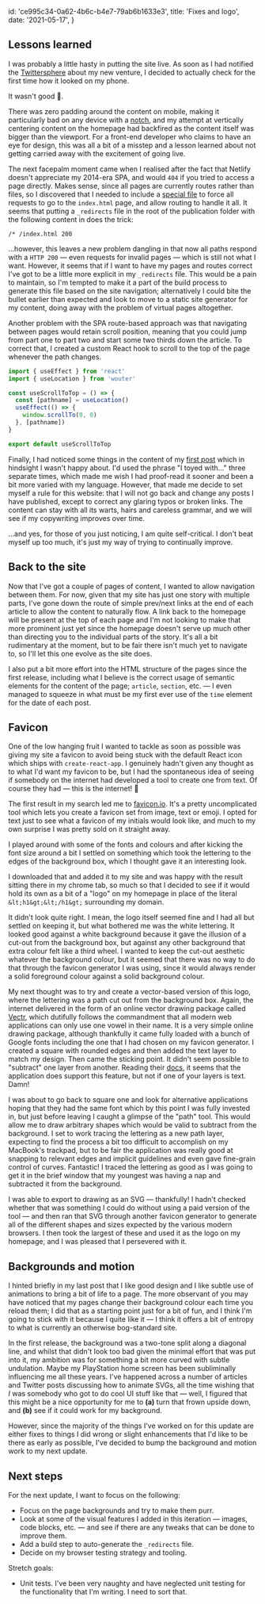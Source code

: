   id: 'ce995c34-0a62-4b6c-b4e7-79ab6b1633e3',
  title: 'Fixes and logo',
  date: '2021-05-17',
}


## Lessons learned

I was probably a little hasty in putting the site live. As soon as I had notified the [Twittersphere](https://twitter.com/kevinpaxton82/status/1393278487939670023?ref_src=twsrc%5Etfw) about my new venture, I decided to actually check for the first time how it looked on my phone.

It wasn't good <Emoji alt="grimacing face emoji">😬</Emoji>.

There was zero padding around the content on mobile, making it particularly bad on any device with a [notch](https://guide.servify.in/phone-notch-design-explained/), and my attempt at vertically centering content on the homepage had backfired as the content itself was bigger than the viewport. For a front-end developer who claims to have an eye for design, this was all a
bit of a misstep and a lesson learned about not getting carried away with the excitement of going live.

The next facepalm moment came when I realised after the fact that Netlify doesn't appreciate my 2014-era SPA, and would `404` if you tried to access a page directly. Makes sense, since all pages are currently routes rather than files, so I discovered that I needed to include a [special file](https://www.netlify.com/blog/2019/01/16/redirect-rules-for-all-how-to-configure-redirects-for-your-static-site/#the-redirects-file) to force all requests to go to the `index.html` page, and allow routing to handle it all. It seems that putting a `_redirects` file in the root of the publication folder with the following content in does the trick:

```text
/* /index.html 200
```

...however, this leaves a new problem dangling in that now all paths respond with a `HTTP 200` &mdash; even requests for invalid pages &mdash; which is still not what I want. However, it seems that if I want to have my pages and routes correct I've got to be a little more explicit in my `_redirects` file. This would be a pain to maintain, so I'm tempted to make it a part of the build process to generate this file based on the site navigation; alternatively I could bite the bullet earlier than expected and look to move to a static site generator for my content, doing away with the problem of virtual pages altogether.

Another problem with the SPA route-based approach was that navigating between pages would retain scroll position, meaning that you could jump from part one to part two and start some two thirds down the article. To correct that, I created a custom React hook to scroll to the top of the page whenever the path changes.

```js
import { useEffect } from 'react'
import { useLocation } from 'wouter'

const useScrollToTop = () => {
  const [pathname] = useLocation()
  useEffect(() => {
    window.scrollTo(0, 0)
  }, [pathname])
}

export default useScrollToTop
```

Finally, I had noticed some things in the content of my [first post](/blog/site-build-001) which in hindsight I wasn't happy about. I'd used the phrase "I toyed with..." three separate times, which made me wish I had proof-read it sooner and been a bit more varied with my language. However, that made me decide to set myself a rule for this website: that I will not go back and change any posts I have published, except to correct any glaring typos or broken links. The content can stay with all its warts, hairs and careless grammar, and we will see if my copywriting improves over time.

...and yes, for those of you just noticing, I am quite self-critical. I don't beat myself up too much, it's just my way of trying to continually improve.

## Back to the site

Now that I've got a couple of pages of content, I wanted to allow navigation between them. For now, given that my site has just one story with multiple parts, I've gone down the route of simple prev/next links at the end of each article to allow the content to naturally flow. A link back to the homepage will be present at the top of each page and I'm not looking to make that more prominent just yet since the homepage doesn't serve up much other than directing you to the individual parts of the story. It's all a bit rudimentary at the moment, but to be fair there isn't much yet to navigate to, so I'll let this one evolve as the site does.

I also put a bit more effort into the HTML structure of the pages since the first release, including what I believe is the correct usage of semantic elements for the content of the page; `article`, `section`, etc. &mdash; I even managed to squeeze in what must be my first ever use of the `time` element for the date of each post.

## Favicon

One of the low hanging fruit I wanted to tackle as soon as possible was giving my site a favicon to avoid being stuck with the default React icon which ships with `create-react-app`. I genuinely hadn't given any thought as to what I'd want my favicon to be, but I had the spontaneous idea of seeing if somebody on the internet had developed a tool to create one from text. Of course they had &mdash; this is the internet! <Emoji alt="celebration emoji">🎉</Emoji>

The first result in my search led me to [favicon.io](https://favicon.io/). It's a pretty uncomplicated tool which lets you create a favicon set from image, text or emoji. I opted for text just to see what a favicon of my initials would look like, and much to my own surprise I was pretty sold on it straight away.

<ImageBlock
  src="/img/site-build-002/faviconio.png"
  alt="Screenshot of the faviconio website"
  caption="using favicon.io to create a favicon from text"
/>

I played around with some of the fonts and colours and after kicking the font size around a bit I settled on something which took the lettering to the edges of the background box, which I thought gave it an interesting look.

<ImageBlock
  src="/img/site-build-002/faviconio2.png"
  alt="Screenshot of my final favicon design"
  caption="playing with the options to get my preferred icon"
/>

I downloaded that and added it to my site and was happy with the result sitting there in my chrome tab, so much so that I decided to see if it would hold its own as a bit of a "logo" on my homepage in place of the literal `&lt;h1&gt;&lt;/h1&gt;` surrounding my domain.

<ImageBlock
  src="/img/site-build-002/sitelogo.png"
  caption="the homepage title with the favicon as a logo"
/>

It didn't look quite right. I mean, the logo itself seemed fine and I had all but settled on keeping it, but what bothered me was the white lettering. It looked good against a white background because it gave the illusion of a cut-out from the background box, but against any other background that extra colour felt like a third wheel. I wanted to keep the cut-out aesthetic whatever the background colour, but it seemed that there was no way to do that through the favicon generator I was using, since it would always render a solid foreground colour against a solid background colour.

My next thought was to try and create a vector-based version of this logo, where the lettering was a path cut out from the background box. Again, the internet delivered in the form of an online vector drawing package called [Vectr](https://vectr.com/), which dutifully follows the commandment that all modern web applications can only use one vowel in their name. It is a very simple online drawing package, although thankfully it came fully loaded with a bunch of Google fonts including the one that I had chosen on my favicon generator. I created a square with rounded edges and then added the text layer to match my design. Then came the sticking point. It didn't seem possible to "subtract" one layer from another. Reading their [docs](https://vectr.com/user-guide/workspace/workspace-tools/#geometry-tools), it seems that the application does support this feature, but not if one of your layers is text. Damn!

I was about to go back to square one and look for alternative applications hoping that they had the same font which by this point I was fully invested in, but just before leaving I caught a glimpse of the "path" tool. This would allow me to draw arbitrary shapes which would be valid to subtract from the background. I set to work tracing the lettering as a new path layer, expecting to find the process a bit too difficult to accomplish on my MacBook's trackpad, but to be fair the application was really good at snapping to relevant edges and implicit guidelines and even gave fine-grain control of curves. Fantastic! I traced the lettering as good as I was going to get it in the brief window that my youngest was having a nap and subtracted it from the background.

<ImageBlock
  src="/img/site-build-002/vectr.png"
  alt="Screenshot of using vectr to create the favicon"
  caption="a work in progress, showing the clipping path for the letter P"
/>

I was able to export to drawing as an SVG &mdash; thankfully! I hadn't checked whether that was something I could do without using a paid version of the tool &mdash; and then ran that SVG through another favicon generator to generate all of the different shapes and sizes expected by the various modern browsers. I then took the largest of these and used it as the logo on my homepage, and I was pleased that I persevered with it.

## Backgrounds and motion

I hinted briefly in my last post that I like good design and I like subtle use of animations to bring a bit of life to a page. The more observant of you may have noticed that my pages change their background colour each time you reload them; I did that as a starting point just for a bit of fun, and I think I'm going to stick with it because I quite like it &mdash; I think it offers a bit of entropy to what is currently an otherwise bog-standard site.

In the first release, the background was a two-tone split along a diagonal line, and whilst that didn't look too bad given the minimal effort that was put into it, my ambition was for something a bit more curved with subtle undulation. Maybe my PlayStation home screen has been subliminally influencing me all these years. I've happened across a
number of articles and Twitter posts discussing how to animate SVGs, all the time wishing that _I_ was somebody who got to do cool UI stuff like that &mdash; well, I figured that this might be a nice opportunity for me to **(a)** turn that frown upside down, and **(b)** see if it could work for my background.

However, since the majority of the things I've worked on for this update are either fixes to things I did wrong or slight enhancements that I'd like to be there as early as possible, I've decided to bump the background and motion work to my next update.

## Next steps

For the next update, I want to focus on the following:

- Focus on the page backgrounds and try to make them purr.
- Look at some of the visual features I added in this iteration &mdash; images, code blocks, etc. &mdash; and see if there are any tweaks that can be done to improve them.
- Add a build step to auto-generate the `_redirects` file.
- Decide on my browser testing strategy and tooling.

Stretch goals:

- Unit tests. I've been very naughty and have neglected unit testing for the functionality that I'm writing. I need to sort that.
